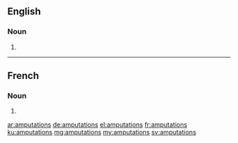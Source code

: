 ==English==

===Noun===
{{head|en|plural}}

# {{plural of|amputation|lang=en|nocat=1}}

----

==French==

===Noun===
{{head|fr|plural}}

# {{plural of|amputation|lang=fr|nocat=1}}

[[ar:amputations]]
[[de:amputations]]
[[el:amputations]]
[[fr:amputations]]
[[ku:amputations]]
[[mg:amputations]]
[[my:amputations]]
[[sv:amputations]]